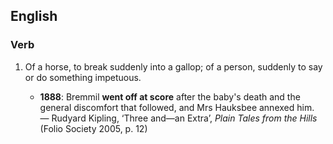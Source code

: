 ==English==

===Verb===
{{head|en|verb|head=[[go]] [[off]] [[at]] [[score]]}}

# {{label|en|idiomatic}} Of a horse, to break suddenly into a gallop; of a person, suddenly to say or do something impetuous.
#* '''1888''': Bremmil '''went off at score''' after the baby's death and the general discomfort that followed, and Mrs Hauksbee annexed him. — Rudyard Kipling, ‘Three and—an Extra’, ''Plain Tales from the Hills'' (Folio Society 2005, p. 12)